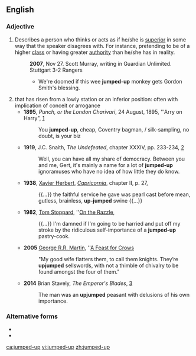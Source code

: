 ==English==

===Adjective===
{{en-adj|head=[[jumped]]-[[up]]}}

# {{label|en|idiomatic|pejorative}} Describes a person who thinks or acts as if he/she is [[superior]] in some way that the speaker disagrees with. For instance, pretending to be of a higher [[class]] or having greater [[authority]] than he/she has in reality.
#: '''2007''', Nov 27. Scott Murray, writing in Guardian Unlimited. Stuttgart 3-2 Rangers
#:* We're doomed if this wee '''jumped-up''' monkey gets Gordon Smith's blessing.
# that has risen from a lowly station or an inferior position: often with implication of conceit or arrogance
#* '''1895''', ''Punch, or the London Charivari'', 24 August, 1895, "'Arry on Harry", [https://books.google.ca/books?id=S5kwAAAAYAAJ&dq=%22jumped-up+cheap+Coventry%22&source=gbs_navlinks_s] 
#*: You '''jumped-up''', cheap, Coventry bagman, / silk-sampling, no doubt, is your biz
#* '''1919''', J.C. Snaith, ''The Undefeated'', chapter XXXIV, pp. 233-234, [https://archive.org/details/cu31924013224062]
#*: Well, you can have all my share of democracy. Between you and me, Gert, it's mainly a name for a lot of '''jumped-up''' ignoramuses who have no idea of how little they do know.
#* '''1938''', [[w:Xavier Herbert|Xavier Herbert]], ''[[w:Capricornia (novel)|Capricornia]]'', chapter II, p. 27,
#*: {{...}} the faithful service he gave was pearl cast before mean, gutless, brainless, '''up-jumped''' swine {{...}}
#* '''1982''', [[w:Tom Stoppard|Tom Stoppard]], ''[[w:On the Razzle (play)|On the Razzle]],
#*: {{...}} I'm damned if I'm going to be harried and put off my stroke by the ridiculous self-importance of a '''jumped-up''' pastry-cook.
#* '''2005''' [[w:George R.R. Martin|George R.R. Martin]], ''[[w:A Feast for Crows|A Feast for Crows]]
#*: "My good wife flatters them, to call them knights. They’re '''upjumped''' sellswords, with not a thimble of chivalry to be found amongst the four of them."
#* '''2014''' Brian Stavely, ''The Emperor's Blades'', [https://books.google.ca/books/about/The_Emperor_s_Blades.html?id=HR4KAgAAQBAJ&redir_esc=y]
#*: The man was an '''upjumped''' peasant with delusions of his own importance.

===Alternative forms===
* {{l|en|up-jumped}}
* {{l|en|upjumped}}

[[ca:jumped-up]]
[[vi:jumped-up]]
[[zh:jumped-up]]